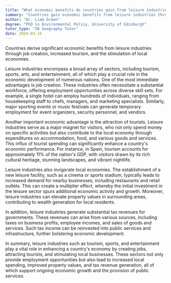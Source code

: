 ```yaml
---
title: "What economic benefits do countries gain from leisure industries?"
summary: "Countries gain economic benefits from leisure industries through job creation, increased tourism, and stimulation of local economies."
author: "Dr. Liam Green"
degree: "PhD in Environmental Policy, University of Edinburgh"
tutor_type: "IB Geography Tutor"
date: 2024-03-15
---
```


Countries derive significant economic benefits from leisure industries through job creation, increased tourism, and the stimulation of local economies.

Leisure industries encompass a broad array of sectors, including tourism, sports, arts, and entertainment, all of which play a crucial role in the economic development of numerous nations. One of the most immediate advantages is job creation. These industries often necessitate a substantial workforce, offering employment opportunities across diverse skill sets. For example, a single hotel can employ hundreds of individuals, ranging from housekeeping staff to chefs, managers, and marketing specialists. Similarly, major sporting events or music festivals can generate temporary employment for event organizers, security personnel, and vendors.

Another important economic advantage is the attraction of tourists. Leisure industries serve as a major magnet for visitors, who not only spend money on specific activities but also contribute to the local economy through expenditures on accommodation, food, and various goods and services. This influx of tourist spending can significantly enhance a country's economic performance. For instance, in Spain, tourism accounts for approximately $11\%$ of the nation's GDP, with visitors drawn by its rich cultural heritage, stunning landscapes, and vibrant nightlife.

Leisure industries also invigorate local economies. The establishment of a new leisure facility, such as a cinema or sports stadium, typically leads to increased demand for nearby businesses, including restaurants and retail outlets. This can create a multiplier effect, whereby the initial investment in the leisure sector spurs additional economic activity and growth. Moreover, leisure industries can elevate property values in surrounding areas, contributing to wealth generation for local residents.

In addition, leisure industries generate substantial tax revenues for governments. These revenues can arise from various sources, including taxes on business profits, employee incomes, and sales of goods and services. Such tax income can be reinvested into public services and infrastructure, further bolstering economic development.

In summary, leisure industries such as tourism, sports, and entertainment play a vital role in enhancing a country's economy by creating jobs, attracting tourists, and stimulating local businesses. These sectors not only provide employment opportunities but also lead to increased local spending, improved property values, and tax revenue generation, all of which support ongoing economic growth and the provision of public services.
    